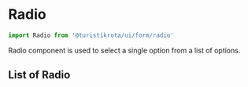
<Meta of={RadioStories} />

# Radio

```jsx
import Radio from '@turistikrota/ui/form/radio'
```

Radio component is used to select a single option from a list of options.

<Canvas of={RadioStories.Playground}>
  <div className='bg-second p-4 rounded-md'>
    <Story of={RadioStories.Playground} />
  </div>
</Canvas>

<Controls of={RadioStories.Playground} />

## List of Radio

<Story of={RadioStories.List} />
